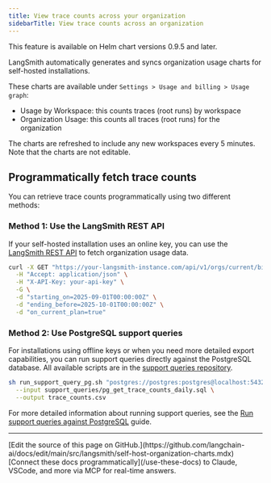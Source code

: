 ```yaml
---
title: View trace counts across your organization
sidebarTitle: View trace counts across an organization
---
```


<Note>
This feature is available on Helm chart versions 0.9.5 and later.
</Note>

LangSmith automatically generates and syncs organization usage charts for self-hosted installations.

These charts are available under `Settings > Usage and billing > Usage graph`:

* Usage by Workspace: this counts traces (root runs) by workspace
* Organization Usage: this counts all traces (root runs) for the organization

The charts are refreshed to include any new workspaces every 5 minutes. Note that the charts are not editable.

## Programmatically fetch trace counts

You can retrieve trace counts programmatically using two different methods:

### Method 1: Use the LangSmith REST API

If your self-hosted installation uses an online key, you can use the [LangSmith REST API](https://api.smith.langchain.com/redoc?_gl=1*w68t81*_gcl_au*MTgyNTQ5MDUxNy4xNzU2NzI3MDky*_ga*MTU3NDY5MzQyNC4xNzQyOTMyMTQ2*_ga_47WX3HKKY2*czE3NTgyMDAxMDAkbzM0MSRnMCR0MTc1ODIwMDEwMCRqNjAkbDAkaDA.#tag/orgs/operation/get_org_usage_api_v1_orgs_current_billing_usage_get) to fetch organization usage data.

```bash
curl -X GET "https://your-langsmith-instance.com/api/v1/orgs/current/billing/usage" \
  -H "Accept: application/json" \
  -H "X-API-Key: your-api-key" \
  -G \
  -d "starting_on=2025-09-01T00:00:00Z" \
  -d "ending_before=2025-10-01T00:00:00Z" \
  -d "on_current_plan=true"
```

### Method 2: Use PostgreSQL support queries

For installations using offline keys or when you need more detailed export capabilities, you can run support queries directly against the PostgreSQL database. All available scripts are in the [support queries repository](https://github.com/langchain-ai/helm/tree/main/charts/langsmith/scripts/support_queries/postgres).

```bash
sh run_support_query_pg.sh "postgres://postgres:postgres@localhost:5432/postgres" \
  --input support_queries/pg_get_trace_counts_daily.sql \
  --output trace_counts.csv
```

For more detailed information about running support queries, see the [Run support queries against PostgreSQL](/langsmith/script-running-pg-support-queries) guide.

---

<Callout icon="pen-to-square" iconType="regular">
    [Edit the source of this page on GitHub.](https://github.com/langchain-ai/docs/edit/main/src/langsmith/self-host-organization-charts.mdx)
</Callout>
<Tip icon="terminal" iconType="regular">
    [Connect these docs programmatically](/use-these-docs) to Claude, VSCode, and more via MCP for    real-time answers.
</Tip>
